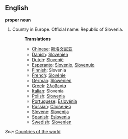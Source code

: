==English==

'''proper noun'''

# Country in Europe. Official name: Republic of Slovenia.
#:'''Translations'''
#:*[[Chinese]]: [[斯洛文尼亚]]
#:*[[Danish]]: [[Slovenien]]
#:*[[Dutch]]: [[Slovenië]]
#:*[[Esperanto]]: [[Slovenio]], [[Slovenujo]]
#:*[[Finnish]]: Slovenia
#:*[[French]]: [[Slovénie]]
#:*[[German]]: [[Slowenien]]
#:*[[Greek]]: [[Σλοβενία]]
#:*[[Italian]]: Slovenia
#:*[[Polish]]: [[Słowenia]]
#:*[[Portuguese]]: [[Eslovénia]]
#:*[[Russian]]: [[Словения]]
#:*[[Slovene]]: [[Slovenija]]
#:*[[Spanish]]: [[Eslovenia]]
#:*[[Swedish]]: [[Slovenien]]

''See'': [[Countries of the world]]